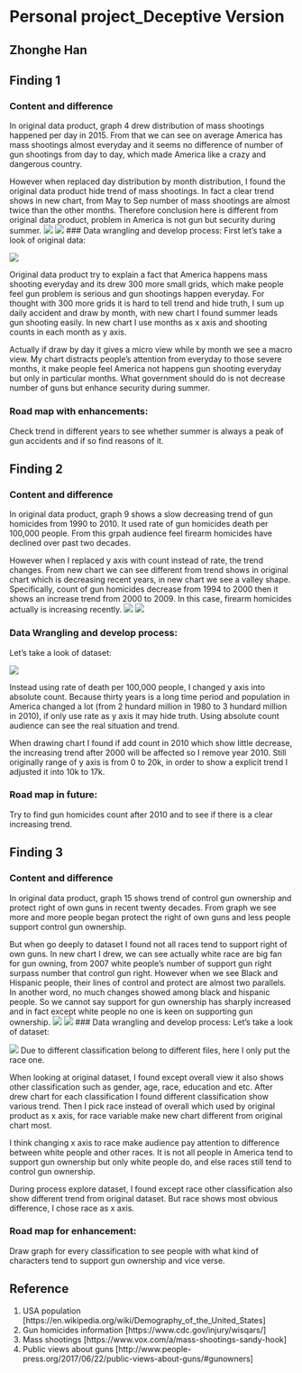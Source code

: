 # Personal project_Deceptive Version
## Zhonghe Han
## Finding 1
### Content and difference
In original data product, graph 4 drew distribution of mass shootings happened per day in 2015. From that we can see on average America has mass shootings almost everyday and it seems no difference of number of gun shootings from day to day, which made America like a crazy and dangerous country. 

However when replaced day distribution by month distribution, I found the original data product hide trend of mass shootings. In fact a clear trend shows in new chart, from May to Sep number of mass shootings are almost twice than the other months. Therefore conclusion here is different from original data product, problem in America is not gun but security during summer.
![](images/mass_shooting_calendar.png)
![](images/opposite4.png)
### Data wrangling and develop process:
First let's take a look of original data:

![](images/data1.PNG)

Original data product try to explain a fact that America happens mass shooting everyday and its drew 300 more small grids, which make people feel gun problem is serious and gun shootings happen everyday. For thought with 300 more grids it is hard to tell trend and hide truth, I sum up daily accident and draw by month, with new chart I found summer leads gun shooting easily. In new chart I use months as x axis and shooting counts in each month as y axis.

Actually if draw by day it gives a micro view while by month we see a macro view. My chart distracts people's attention from everyday to those severe months, it make people feel America not happens gun shooting everyday but only in particular months. What government should do is not decrease number of guns but enhance security during summer.

### Road map with enhancements:
Check trend in different years to see whether summer is always a peak of gun accidents and if so find reasons of it. 


## Finding 2
### Content and difference
In original data product, graph 9 shows a slow decreasing trend of gun homicides from 1990 to 2010. It used rate of gun homicides death per 100,000 people. From this grpah audience feel firearm homicides have declined over past two decades. 

However when I replaced y axis with count instead of rate, the trend changes. From new chart we can see different from trend shows in original chart which is decreasing recent years, in new chart we see a valley shape. Specifically, count of gun homicides decrease from 1994 to 2000 then it shows an increase trend from 2000 to 2009. In this case, firearm homicides actually is increasing recently.
![](images/firearm_homicide_deaths.png)
![](images/count1994.png)

### Data Wrangling and develop process:
Let's take a look of dataset:

![](images/data2.PNG)

Instead using rate of death per 100,000 people, I changed y axis into absolute count. Because thirty years is a long time period and population in America changed a lot (from 2 hundard million in 1980 to 3 hundard million in 2010), if only use rate as y axis it may hide truth. Using absolute count audience can see the real situation and trend. 

When drawing chart I found if add count in 2010 which show little decrease, the increasing trend after 2000 will be affected so I remove year 2010. Still originally range of y axis is from 0 to 20k, in order to show a explicit trend I adjusted it into 10k to 17k. 

### Road map in future:
Try to find gun homicides count after 2010 and to see if there is a clear increasing trend.

## Finding 3
### Content and difference
In original data product, graph 15 shows trend of control gun ownership and protect right of own guns in recent twenty decades. From graph we see more and more people began protect the right of own guns and less people support control gun ownership. 

But when go deeply to dataset I found not all races tend to support right of own guns. In new chart I drew, we can see actually white race are big fan for gun owning, from 2007 white people's number of support gun right surpass number that control gun right. However when we see Black and Hispanic people, their lines of control and protect are almost two parallels. In another word, no much changes showed among black and hispanic people. So we cannot say support for gun ownership has sharply increased and in fact except white people no one is keen on supporting gun ownership.
![](images/gun_control_public_opinion.png)
![](images/races.png)
### Data wrangling and develop process:
Let's take a look of dataset:

![](image/Data3.PNG)
Due to different classification belong to different files, here I only put the race one.

When looking at original dataset, I found except overall view it also shows other classification such as gender, age, race, education and etc. After drew chart for each classification I found different classification show various trend. Then I pick race instead of overall which used by original product as x axis, for race variable make new chart different from original chart most. 

I think changing x axis to race make audience pay attention to difference between white people and other races. It is not all people in America tend to support gun ownership but only white people do, and else races still tend to control gun ownership. 

During process explore dataset, I found except race other classification also show different trend from original dataset. But race shows most obvious difference, I chose race as x axis.

### Road map for enhancement:
Draw graph for every classification to see people with what kind of characters tend to support gun ownership and vice verse. 

## Reference
1. USA population [https://en.wikipedia.org/wiki/Demography_of_the_United_States]
2. Gun homicides information [https://www.cdc.gov/injury/wisqars/]
3. Mass shootings [https://www.vox.com/a/mass-shootings-sandy-hook]
4. Public views about guns [http://www.people-press.org/2017/06/22/public-views-about-guns/#gunowners]
